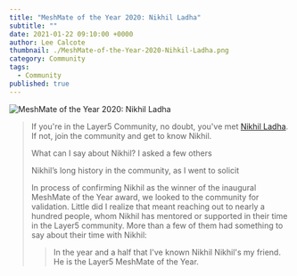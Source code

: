 ```yaml
---
title: "MeshMate of the Year 2020: Nikhil Ladha"
subtitle: ""
date: 2021-01-22 09:10:00 +0000
author: Lee Calcote
thumbnail: ./MeshMate-of-the-Year-2020-Nihkil-Ladha.png
category: Community
tags:
  - Community
published: true
---
```



<BlogWrapper>

<img className="image-left" src={MMoY2020} alt="MeshMate of the Year 2020: Nikhil Ladha"/>
<Blockquote quote="nikhil is great" />
If you're in the Layer5 Community, no doubt, you've met <a href="/community/members/nikhil-ladha">Nikhil Ladha</a>. If not, join the community and get to know Nikhil. 

What can I say about Nikhil? I asked a few others

Nikhil’s long history in the community, as I went to solicit 

In process of confirming Nikhil as the winner of the inaugural MeshMate of the Year award, we looked to the community for validation. Little did I realize that meant reaching out to nearly a hundred people, whom Nikhil has mentored or supported in their time in the Layer5 community. More than a few of them had something to say about their time with Nikhil:
<blockquote>
In the year and a half that I've known Nikhil
Nikhil's my friend. He is the Layer5 MeshMate of the Year.
</blockquote>


</BlogWrapper>